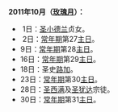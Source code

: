'''2011年10月（[[玫瑰月|玫瑰月]]）：'''

* 1日：[[圣小德兰|圣小德兰]]贞女。
* 2日：[[常年期|常年期]]第27[[主日|主日]]。
*9日：[[常年期|常年期]]第28[[主日|主日]]。
*16日：[[常年期|常年期]]第29[[主日|主日]]。
*18日：圣史[[路加|路加]]。
*23日：[[常年期|常年期]]第30[[主日|主日]]。
*28日：[[圣西满|圣西满]]及[[圣犹达|圣犹达]]宗徒。
*30日：[[常年期|常年期]]第31[[主日|主日]]。